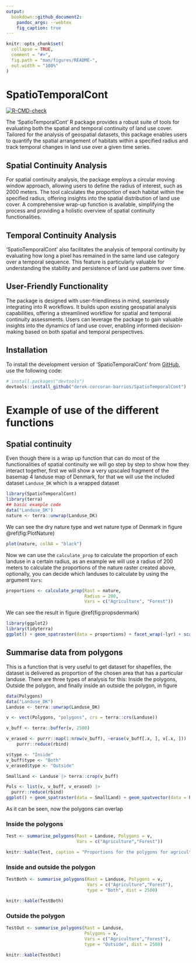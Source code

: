 ```yaml
---
output:
  bookdown::github_document2:
    pandoc_args: --webtex
    fig_caption: true
---
```


<!-- README.md is generated from README.Rmd. Please edit that file -->

```r
knitr::opts_chunk$set(
  collapse = TRUE,
  comment = "#>",
  fig.path = "man/figures/README-",
  out.width = "100%"
)
```

# SpatioTemporalCont

<!-- badges: start -->
[![R-CMD-check](https://github.com/derek-corcoran-barrios/SpatioTemporalCont/actions/workflows/R-CMD-check.yaml/badge.svg)](https://github.com/derek-corcoran-barrios/SpatioTemporalCont/actions/workflows/R-CMD-check.yaml)
<!-- badges: end -->

The 'SpatioTemporalCont' R package provides a robust suite of tools for evaluating both the spatial and temporal continuity of land use cover. Tailored for the analysis of geospatial datasets, this package enables users to quantify the spatial arrangement of habitats within a specified radius and track temporal changes in land use over a given time series.

## Spatial Continuity Analysis

For spatial continuity analysis, the package employs a circular moving window approach, allowing users to define the radius of interest, such as 2000 meters. The tool calculates the proportion of each habitat within the specified radius, offering insights into the spatial distribution of land use cover. A comprehensive wrap-up function is available, simplifying the process and providing a holistic overview of spatial continuity functionalities.

## Temporal Continuity Analysis

'SpatioTemporalCont' also facilitates the analysis of temporal continuity by evaluating how long a pixel has remained in the same land use category over a temporal sequence. This feature is particularly valuable for understanding the stability and persistence of land use patterns over time.

## User-Friendly Functionality

The package is designed with user-friendliness in mind, seamlessly integrating into R workflows. It builds upon existing geospatial analysis capabilities, offering a streamlined workflow for spatial and temporal continuity assessments. Users can leverage the package to gain valuable insights into the dynamics of land use cover, enabling informed decision-making based on both spatial and temporal perspectives.

## Installation

To install the development version of 'SpatioTemporalCont' from [GitHub](https://github.com/), use the following code: 

``` r
# install.packages("devtools")
devtools::install_github("derek-corcoran-barrios/SpatioTemporalCont")
```

# Example of use of the different functions

## Spatial continuity

Even though there is a wrap up function that can do most of the functionalities of spatial continuity we will go step by step to show how they interact together, first we will show a very upscaled fragment of the basemap 4 landuse map of Denmark, for that we will use the included dataset `Landuse_DK` which is a wrapped dataset

```r
library(SpatioTemporalCont)
library(terra)
## basic example code
data("Landuse_DK")
nature <- terra::unwrap(Landuse_DK)
```

We can see the dry nature type and wet nature type of Denmark in figure \@ref(fig:PlotNature)

```r
plot(nature, colNA = "black")
```


Now we can use the `calculate_prop` to calculate the proportion of each landuse in a certain radius, as an example we will use a radius of 200 meters to calculate the proportions of the nature raster created above, optionally, you can decide which landuses to calculate by using the argument `Vars`:

```r
proportions <- calculate_prop(Rast = nature, 
                              Radius = 200, 
                              Vars = c("Agriculture", "Forest"))
```

We can see the result in figure \@ref(fig:propsdenmark)

```r
library(ggplot2)
library(tidyterra)
ggplot() + geom_spatraster(data = proportions) + facet_wrap(~lyr) + scale_fill_viridis_c() + theme_void()
```

## Summarise data from polygons

This is a function that is very useful to get dataset for shapefiles, the dataset is delivered as proportion of the chosen area that has a particular landuse. There are three types of analysis for this: Inside the polygons, Outside the polygon, and finally inside an outside the polygon, in figure 

```r
data(Polygons)
data("Landuse_DK")
Landuse <- terra::unwrap(Landuse_DK)

v <- vect(Polygons, "polygons", crs = terra::crs(Landuse))
```

```r
v_buff <- terra::buffer(v, 2500)

v_erased <- purrr::map(1:nrow(v_buff), ~erase(v_buff[.x, ], v[.x, ])) |> 
    purrr::reduce(rbind)

v$type <- "Inside"
v_buff$type <- "Both"
v_erased$type <- "Outside"

SmallLand <- Landuse |> terra::crop(v_buff)

Pols <- list(v, v_buff, v_erased) |> 
  purrr::reduce(rbind)
ggplot() + geom_spatraster(data = SmallLand) + geom_spatvector(data = Pols, alpha = 0.8) + facet_wrap(~type) + scale_fill_viridis_d()
```

As it can be seen, now the polygons can overlap

### Inside the polygons

```r
Test <- summarise_polygons(Rast = Landuse, Polygons = v,
                           Vars = c("Agriculture","Forest"))
```


```r
knitr::kable(Test, caption = "Proportions for the polygons for agriculture and forest")
```

### Inside and outside the polygon

```r
TestBoth <- summarise_polygons(Rast = Landuse, Polygons = v,
                               Vars = c("Agriculture","Forest"), 
                               type = "Both", dist = 2500)
```

```r
knitr::kable(TestBoth)
```

### Outside the polygon

```r
TestOut <- summarise_polygons(Rast = Landuse, 
                              Polygons = v,
                              Vars = c("Agriculture","Forest"), 
                              type = "Outside", dist = 2500)
```

```r
knitr::kable(TestOut)
```

